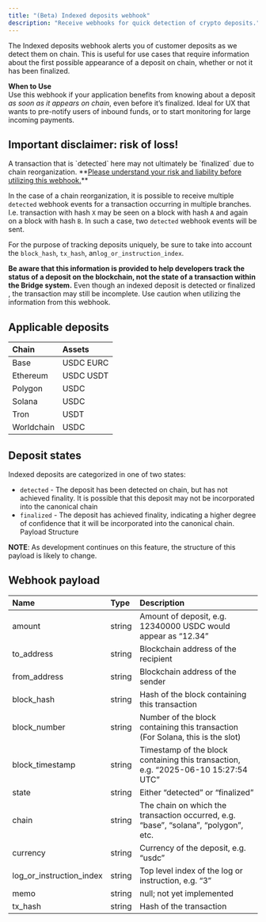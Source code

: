 ```yaml
---
title: "(Beta) Indexed deposits webhook"
description: "Receive webhooks for quick detection of crypto deposits."
---
```


The Indexed deposits webhook alerts you of customer deposits as we detect them on chain. This is useful for use cases that require information about the first possible appearance of a deposit on chain, whether or not it has been finalized.

**When to Use**\
Use this webhook if your application benefits from knowing about a deposit _as soon as it appears on chain_, even before it’s finalized. Ideal for UX that wants to pre-notify users of inbound funds, or to start monitoring for large incoming payments.

## Important disclaimer: risk of loss\!

<Danger>
  A transaction that is `detected` here may not ultimately be `finalized` due to chain reorganization. **<u>Please understand your risk and liability before utilizing this webhook.</u>**
</Danger>

In the case of a chain reorganization, it is possible to receive multiple `detected` webhook events for a transaction occurring in multiple branches. I.e. transaction with hash `X` may be seen on a block with hash `A` and again on a block with hash `B`. In such a case, two `detected` webhook events will be sent.

For the purpose of tracking deposits uniquely, be sure to take into account the `block_hash`, `tx_hash`,  an`log_or_instruction_index`.

**Be aware that this information is provided to help developers track the status of a deposit on the blockchain, not the state of a transaction within the Bridge system.** Even though an indexed deposit is detected or finalized , the transaction may still be incomplete. Use caution when utilizing the information from this webhook.

## Applicable deposits

| Chain      | Assets    |
| :--------- | :-------- |
| Base       | USDC EURC |
| Ethereum   | USDC USDT |
| Polygon    | USDC      |
| Solana     | USDC      |
| Tron       | USDT      |
| Worldchain | USDC      |

## Deposit states

Indexed deposits are categorized in one of two states:

- `detected` - The deposit has been detected on chain, but has not achieved finality. It is possible that this deposit may not be incorporated into the canonical chain
- `finalized` - The deposit has achieved finality, indicating a higher degree of confidence that it will be incorporated into the canonical chain.\
  Payload Structure

**NOTE**: As development continues on this feature, the structure of this payload is likely to change.

## Webhook payload

| Name                     | Type   | Description                                                                         |
| :----------------------- | :----- | :---------------------------------------------------------------------------------- |
| amount                   | string | Amount of deposit, e.g. 12340000 USDC would appear as “12.34”                       |
| to_address               | string | Blockchain address of the recipient                                                 |
| from_address             | string | Blockchain address of the sender                                                    |
| block_hash               | string | Hash of the block containing this transaction                                       |
| block_number             | string | Number of the block containing this transaction (For Solana, this is the slot)      |
| block_timestamp          | string | Timestamp of the block containing this transaction, e.g. “2025-06-10 15:27:54 UTC”  |
| state                    | string | Either “detected” or “finalized”                                                    |
| chain                    | string | The chain on which the transaction occurred, e.g. “base”, “solana”, “polygon”, etc. |
| currency                 | string | Currency of the deposit, e.g. “usdc”                                                |
| log_or_instruction_index | string | Top level index of the log or instruction, e.g. “3”                                 |
| memo                     | string | null; not yet implemented                                                           |
| tx_hash                  | string | Hash of the transaction                                                             |